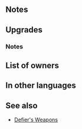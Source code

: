 {{Weapon Infobox
|tagid=SID_山猫の暗器
|intID=3804
|image=wep_dg077
|exclusive=1
|weaponType=Dagger
|cost=400
|might=14
|range=2
|effect=At start of combat, if unit's HP ≥ 25%, grants bonus to unit's Atk/Spd/Def/Res = 4 + current bonus on each of foe's stats, inflicts penalty on foe's Atk/Spd/Def/Res = current bonus on each of foe's stats (calculates each stat bonus and penalty independently), and neutralizes effects that inflict "Special cooldown charge -X" on unit during combat.<br>Effect:【Dagger ７】<br><br>【Dagger ７】<br>After combat, if unit attacked, inflicts Def/Res-７ on target and foes within 2 spaces of target through their next actions.
|required=-
|refinePaths=default
|refineSP=400
|refineMedals=500
|refineDews=200
|effectSkill1=If unit initiates combat or foe's HP ≥ 75% at start of combat, grants Atk/Spd/Def/Res+4 to unit, reduces damage from foe's first attack by 30%, and deals damage = 10% of unit's Spd during combat (excluding area-of-effect Specials).
|properties=
}}
==Notes==
{{TemporaryBufffromBonus|source=the foe}}
{{TemporaryDebufffromBonus|source=the foe}}
{{CooldownChargeMinusNeutralization}}
{{IfUnitAttacked}}
{{Penalties}}
==Upgrades==
{{Weapon Upgrade List}}
===Notes===
{{IfUnitInitiates}}
{{DamagePercentageReduction}}
{{DamageBoost|name={{St|Wildcat Dagger|refine=Skill1}}}}
==List of owners==
{{Skill Hero List}}
==In other languages==
{{OtherLanguages
|japanese=山猫の暗器
|german=Wildkatzendolch
|spanishEU=Daga felina
|spanishLA=Daga felina
|french=Dague de félin
|italian=Pugnale randagio
|chineseTW=山貓暗器
|portuguese=Adaga de lince
}}
==See also==
{{See also skills|cond=(Description LIKE '%deals damage = 10%of unit_s Spd%' OR Description LIKE '%X = current bonus on each of foe_s stats%') AND Exclusive='1'}}
* [[Skill families/Weapons#Defier's|Defier's Weapons]]
{{Weapons Navbox}}